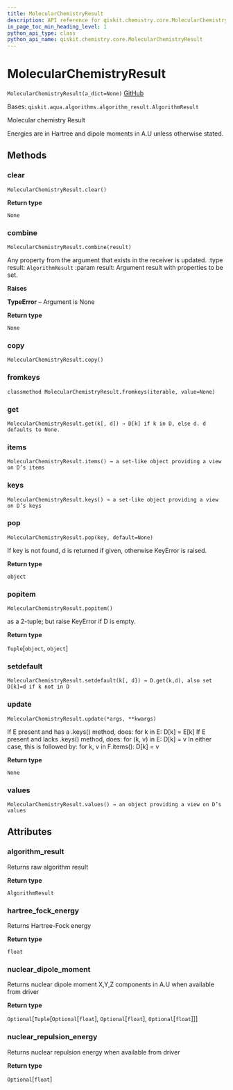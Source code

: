 ```yaml
---
title: MolecularChemistryResult
description: API reference for qiskit.chemistry.core.MolecularChemistryResult
in_page_toc_min_heading_level: 1
python_api_type: class
python_api_name: qiskit.chemistry.core.MolecularChemistryResult
---
```


# MolecularChemistryResult

<span id="qiskit.chemistry.core.MolecularChemistryResult" />

`MolecularChemistryResult(a_dict=None)` [GitHub](https://github.com/qiskit-community/qiskit-aqua/tree/stable/0.9/qiskit/chemistry/core/chemistry_operator.py "view source code")

Bases: `qiskit.aqua.algorithms.algorithm_result.AlgorithmResult`

Molecular chemistry Result

Energies are in Hartree and dipole moments in A.U unless otherwise stated.

## Methods

### clear

<span id="qiskit.chemistry.core.MolecularChemistryResult.clear" />

`MolecularChemistryResult.clear()`

**Return type**

`None`

### combine

<span id="qiskit.chemistry.core.MolecularChemistryResult.combine" />

`MolecularChemistryResult.combine(result)`

Any property from the argument that exists in the receiver is updated. :type result: `AlgorithmResult` :param result: Argument result with properties to be set.

**Raises**

**TypeError** – Argument is None

**Return type**

`None`

### copy

<span id="qiskit.chemistry.core.MolecularChemistryResult.copy" />

`MolecularChemistryResult.copy()`

### fromkeys

<span id="qiskit.chemistry.core.MolecularChemistryResult.fromkeys" />

`classmethod MolecularChemistryResult.fromkeys(iterable, value=None)`

### get

<span id="qiskit.chemistry.core.MolecularChemistryResult.get" />

`MolecularChemistryResult.get(k[, d]) → D[k] if k in D, else d. d defaults to None.`

### items

<span id="qiskit.chemistry.core.MolecularChemistryResult.items" />

`MolecularChemistryResult.items() → a set-like object providing a view on D’s items`

### keys

<span id="qiskit.chemistry.core.MolecularChemistryResult.keys" />

`MolecularChemistryResult.keys() → a set-like object providing a view on D’s keys`

### pop

<span id="qiskit.chemistry.core.MolecularChemistryResult.pop" />

`MolecularChemistryResult.pop(key, default=None)`

If key is not found, d is returned if given, otherwise KeyError is raised.

**Return type**

`object`

### popitem

<span id="qiskit.chemistry.core.MolecularChemistryResult.popitem" />

`MolecularChemistryResult.popitem()`

as a 2-tuple; but raise KeyError if D is empty.

**Return type**

`Tuple`\[`object`, `object`]

### setdefault

<span id="qiskit.chemistry.core.MolecularChemistryResult.setdefault" />

`MolecularChemistryResult.setdefault(k[, d]) → D.get(k,d), also set D[k]=d if k not in D`

### update

<span id="qiskit.chemistry.core.MolecularChemistryResult.update" />

`MolecularChemistryResult.update(*args, **kwargs)`

If E present and has a .keys() method, does: for k in E: D\[k] = E\[k] If E present and lacks .keys() method, does: for (k, v) in E: D\[k] = v In either case, this is followed by: for k, v in F.items(): D\[k] = v

**Return type**

`None`

### values

<span id="qiskit.chemistry.core.MolecularChemistryResult.values" />

`MolecularChemistryResult.values() → an object providing a view on D’s values`

## Attributes

<span id="qiskit.chemistry.core.MolecularChemistryResult.algorithm_result" />

### algorithm\_result

Returns raw algorithm result

**Return type**

`AlgorithmResult`

<span id="qiskit.chemistry.core.MolecularChemistryResult.hartree_fock_energy" />

### hartree\_fock\_energy

Returns Hartree-Fock energy

**Return type**

`float`

<span id="qiskit.chemistry.core.MolecularChemistryResult.nuclear_dipole_moment" />

### nuclear\_dipole\_moment

Returns nuclear dipole moment X,Y,Z components in A.U when available from driver

**Return type**

`Optional`\[`Tuple`\[`Optional`\[`float`], `Optional`\[`float`], `Optional`\[`float`]]]

<span id="qiskit.chemistry.core.MolecularChemistryResult.nuclear_repulsion_energy" />

### nuclear\_repulsion\_energy

Returns nuclear repulsion energy when available from driver

**Return type**

`Optional`\[`float`]

